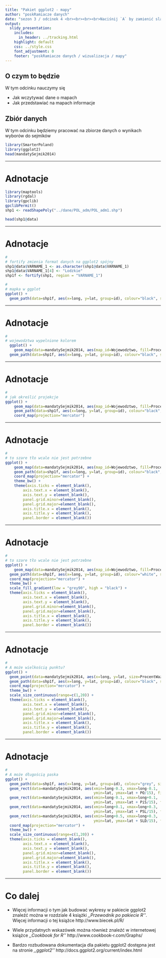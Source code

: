 ```yaml
---
title: "Pakiet ggplot2 - mapy"
author: "poskRamiacze danych"
date: "sezon 3 / odcinek 4 <br><br><br><br>Naciśnij `A` by zamienić slajdy na ciągły tekst. <br> Naciśnij `T` by wyświetlić spis treści."
output:
  slidy_presentation:
    includes:
      in_header: ../tracking.html
    highlight: default
    css: ../style.css
    font_adjustment: 0
    footer: "poskRamiacze danych / wizualizacja / mapy"
---
```


## O czym to będzie

W tym odcinku nauczymy się

- Jak wczytywać dane o mapach
- Jak przedstawiać na mapach informacje


## Zbiór danych

W tym odcinku będziemy pracować na zbiorze danych o wynikach wyborów do sejmików

```r
library(SmarterPoland)
library(ggplot2)
head(mandatySejmik2014)

```

---

# Adnotacje

```r
library(maptools)
library(rgdal)
library(gpclib)
gpclibPermit()
shp1 <- readShapePoly("../dane/POL_adm/POL_adm1.shp") 

head(shp1@data)

```

---

# Adnotacje

```r
#
# fortify zmienia format danych na ggplot2 spójny
shp1@data$VARNAME_1 <- as.character(shp1@data$VARNAME_1)
shp1@data$VARNAME_1[4] <- "Lodzkie"
shp1f <- fortify(shp1, region = "VARNAME_1")

#
# mapka w ggplot
ggplot() +
  geom_path(data=shp1f, aes(x=long, y=lat, group=id), colour="black", size=0.25)
```

---

# Adnotacje

```r
#
# wojewodztwa wypelnione kolorem
  ggplot() +
    geom_map(data=mandatySejmik2014, aes(map_id=Wojewodztwo, fill=ProcentWaznychGlosow), map=shp1f) +
  geom_path(data=shp1f, aes(x=long, y=lat, group=id), colour="black", size=0.25)
```

---

# Adnotacje

```r
#
# jak określić projekcje
ggplot() +
    geom_map(data=mandatySejmik2014, aes(map_id=Wojewodztwo, fill=ProcentWaznychGlosow), map=shp1f) +
    geom_path(data=shp1f, aes(x=long, y=lat, group=id), colour="black", size=0.25) +
    coord_map(projection="mercator")
```

---

# Adnotacje

```r
#
# to szare tło wcale nie jest potrzebne
ggplot() +
    geom_map(data=mandatySejmik2014, aes(map_id=Wojewodztwo, fill=ProcentWaznychGlosow), map=shp1f) +
    geom_path(data=shp1f, aes(x=long, y=lat, group=id), colour="black", size=0.25) +
    coord_map(projection="mercator") +
    theme_bw() +
    theme(axis.ticks = element_blank(),
        axis.text.x = element_blank(),
        axis.text.y = element_blank(),
        panel.grid.minor=element_blank(),
        panel.grid.major=element_blank(),
        axis.title.x = element_blank(),
        axis.title.y = element_blank(),
        panel.border = element_blank())
```

---

# Adnotacje

```r
#
# to szare tło wcale nie jest potrzebne
ggplot() +
    geom_map(data=mandatySejmik2014, aes(map_id=Wojewodztwo, fill=ProcentWaznychGlosow), map=shp1f) +
  geom_path(data=shp1f, aes(x=long, y=lat, group=id), colour="white", size=1) +
  coord_map(projection="mercator") +
  theme_bw() +
  scale_fill_gradient(low = "grey90", high = "black") +
  theme(axis.ticks = element_blank(),
        axis.text.x = element_blank(),
        axis.text.y = element_blank(),
        panel.grid.minor=element_blank(),
        panel.grid.major=element_blank(),
        axis.title.x = element_blank(),
        axis.title.y = element_blank(),
        panel.border = element_blank())
```

---

# Adnotacje

```r
#
# A może wielkością punktu?
ggplot() +
  geom_point(data=mandatySejmik2014, aes(x=long, y=lat, size=ProcentWaznychGlosow)) +
  geom_path(data=shp1f, aes(x=long, y=lat, group=id), colour="black", size=0.25) +
  coord_map(projection="mercator") +
  theme_bw() +
  scale_size_continuous(range=c(1,20)) +
  theme(axis.ticks = element_blank(),
        axis.text.x = element_blank(),
        axis.text.y = element_blank(),
        panel.grid.minor=element_blank(),
        panel.grid.major=element_blank(),
        axis.title.x = element_blank(),
        axis.title.y = element_blank(),
        panel.border = element_blank())
```

---

# Adnotacje

```r
#
# A może długością paska
ggplot() +
  geom_path(data=shp1f, aes(x=long, y=lat, group=id), colour="grey", size=0.25) +
  geom_rect(data=mandatySejmik2014, aes(xmin=long-0.3, xmax=long-0.1, 
                                        ymin=lat, ymax=lat + PO/15), fill="orange3", color="white") +
  geom_rect(data=mandatySejmik2014, aes(xmin=long-0.1, xmax=long+0.1, 
                                        ymin=lat, ymax=lat + PiS/15), fill="blue3", color="white") +
  geom_rect(data=mandatySejmik2014, aes(xmin=long+0.1, xmax=long+0.3, 
                                        ymin=lat, ymax=lat + PSL/15), fill="green3", color="white") +
  geom_rect(data=mandatySejmik2014, aes(xmin=long+0.5, xmax=long+0.3, 
                                        ymin=lat, ymax=lat + SLD/15), fill="red", color="white") +
  coord_map(projection="mercator") +
  theme_bw() +
  scale_size_continuous(range=c(1,20)) +
  theme(axis.ticks = element_blank(),
        axis.text.x = element_blank(),
        axis.text.y = element_blank(),
        panel.grid.minor=element_blank(),
        panel.grid.major=element_blank(),
        axis.title.x = element_blank(),
        axis.title.y = element_blank(),
        panel.border = element_blank())
```

---

# Co dalej

- Więcej informacji o tym jak budować wykresy w pakiecie ggplot2 znaleźć można w rozdziale 4 książki *,,Przewodnik po pakiecie R''*. Więcej informacji o tej książce http://www.biecek.pl/R/

- Wiele przydatnych wskazówek można również znaleźć w internetowej książce *,,Cookbook for R''* http://www.cookbook-r.com/Graphs/

- Bardzo rozbudowana dokumentacja dla pakietu ggplot2 dostępna jest na stronie *,,ggplot2''* http://docs.ggplot2.org/current/index.html

